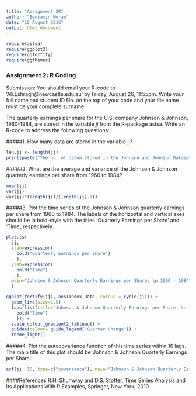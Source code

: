 ```yaml
---
title: "Assignment 2R"
author: "Benjamin Moran"
date: "16 August 2016"
output: html_document
---
```

```r
require(astsa)
require(ggplot2)
require(ggfortify)
require(ggthemes)
```
### Assignment 2: R Coding
Submission: You should email your R-code to ‘Ali.Eshragh@newcastle.edu.au’ by Friday, August 26, 11:55pm. Write your full name and student ID No. on the top of your code and your file name must be your complete surname.

The quarterly earnings per share for the U.S. company Johnson & Johnson, 1960-1984, are stored in the variable $jj$ from the R-package astsa. Write an R-code to address the following questions:

#####1. How many data are stored in the variable jj?
```r
len.jj <- length(jj)
print(paste("The no. of datum stored in the Johnson and Johnson Dataset:", len.jj))
```

#####2. What are the average and variance of the Johnson & Johnson quarterly earnings per share from 1960 to 1984?

```r
mean(jj)
var(jj)
var(jj)*(length(jj)/(length(jj)-1))
```

#####3. Plot the time series of the Johnson & Johnson quarterly earnings per share from 1960 to 1984. The labels of the horizontal and vertical axes should be in bold-style with the titles ‘Quarterly Earnings per Share’ and ‘Time’, respectively.

```r
plot.ts(
  jj,
  xlab=expression(
    bold("Quarterly Earnings per Share")
    ),
  ylab=expression(
    bold("Time")
    ),
  main="Johnson & Johnson Quarterly Earnings per Share: \n 1960 - 1984"
  )

ggplot(fortify(jj), aes(Index,Data, colour = cycle(jj))) +
  geom_line(size=1.5) +
  labs(list(title="Johnson & Johnson Quarterly Earnings per Share: \n 1960 - 1984",y=expression(bold("Quarterly Earnings per Share")),x=expression(
    bold("Time")
    ))) +
  scale_colour_gradient2_tableau() +
  guides(colour= guide_legend("Quarter Change")) + 
  theme_light()
```

#####4. Plot the autocovariance function of this time series within 16 lags. The main title of this plot should be ‘Johnson & Johnson Quarterly Earnings per Share’.

```r
acf(jj, 16, type=c("covariance"), main="Johnson & Johnson Quarterly Earnings per Share")
```

####References
R.H. Shumway and D.S. Stoffer, Time Series Analysis and Its Applications With R Examples,
Springer, New York, 2010.
